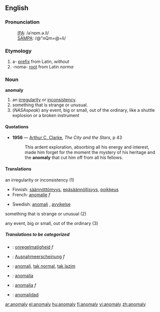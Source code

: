 ==English==

===Pronunciation===
:[[International Phonetic Alphabet|IPA]]: /əˈnɒm.ə.li/ 
:[[SAMPA]]: /@"nQm=@=li/

===Etymology===
# a- [[prefix]] from Latin, ''without''
# -noma- [[root]] from Latin ''norma''

===Noun===
'''anomaly'''

# an [[irregularity]] or [[inconsistency]].
# something that is strange or unusual.
# (''NASAspeak'') any event, big or small, out of the ordinary, like a shuttle explosion or a broken instrument

====Quotations====
*'''1956''' — [[w:Arthur C. Clarke|Arthur C. Clarke]], ''The City and the Stars'', p 43
*:This ardent exploration, absorbing all his energy and interest, made him forget for the moment the mystery of his heritage and the '''anomaly''' that cut him off from all his fellows.

====Translations====
;an irregularity or inconsistency (1)
{{top}}
*Finnish: [[säännöttömyys]], [[epäsäännöllisyys]], [[poikkeus]]
*French: [[anomalie]] ''f''
{{mid}}
*Swedish: [[anomali]] {{c}}, [[avvikelse]] {{c}}
{{bottom}}

;something that is strange or unusual (2)
{{top}}
{{mid}}
{{bottom}}

;any event, big or small, out of the ordinary (3)
{{top}}
{{mid}}
{{bottom}}

=====Translations to be categorized=====
{{checktrans}}
{{top}}
*{{ttbc|Dutch}}: [[onregelmatigheid]] ''f''
*{{ttbc|German}}: [[Ausnahmeerscheinung]] ''f''
*{{ttbc|Indonesian}}: [[anomali]], [[tak normal]], [[tak lazim]]
{{mid}}
*{{ttbc|Italian}}: [[anomalia]] {{f}}
*{{ttbc|Polish}}: [[anomalia]] ''f''
*{{ttbc|Spanish}}: [[anomalidad]]
{{bottom}}

[[ar:anomaly]]
[[el:anomaly]]
[[hu:anomaly]]
[[fi:anomaly]]
[[vi:anomaly]]
[[zh:anomaly]]